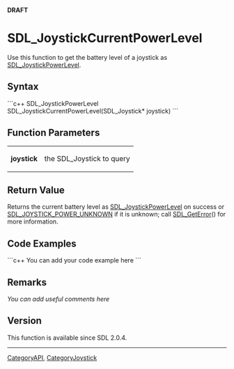 <span color="red">'''DRAFT'''</span>

<!-- #*^*^*^*^*See http://wiki.libsdl.org/moin.cgi/SGFunctions for details on editing this page*^*^*^*^* -->


= SDL_JoystickCurrentPowerLevel =
Use this function to get the battery level of a joystick as [[SDL_JoystickPowerLevel]].




== Syntax ==
```c++
SDL_JoystickPowerLevel SDL_JoystickCurrentPowerLevel(SDL_Joystick* joystick)
```


== Function Parameters ==
{|
|'''joystick'''
|the SDL_Joystick to query
|}


== Return Value ==
Returns the current battery level as [[SDL_JoystickPowerLevel]] on success or [[SDL_JoystickPowerLevel|SDL_JOYSTICK_POWER_UNKNOWN]] if it is unknown; call [[SDL_GetError]]() for more information.


== Code Examples ==
```c++
You can add your code example here
```

<!-- #Leave this section as-is unless you have a code example to put in.  In that case, replace You can add your code example here with your code example following the Style Guide instructions.  Leave the rest of the markup alone and delete this comment. -->


== Remarks ==
''You can add useful comments here''

<!-- #Leave this section as-is unless you have a remark to put in.  In that case, replace ''You can add useful comments here'' with your remark(s) following the Style Guide instructions.  Leave the rest of the markup alone and delete this comment. -->

== Version ==
This function is available since SDL 2.0.4.


----
[[CategoryAPI]], [[CategoryJoystick]]
<!-- #See the Style Guide for instructions on editing the footer. -->
